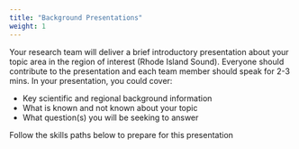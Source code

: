 ```yaml
---
title: "Background Presentations"
weight: 1
---
```


Your research team will deliver a brief introductory presentation about your topic area in the region of interest (Rhode Island Sound). Everyone should contribute to the presentation and each team member should speak for 2-3 mins. In your presentation, you could cover:

* Key scientific and regional background information
* What is known and not known about your topic
* What question(s) you will be seeking to answer

Follow the skills paths below to prepare for this presentation
